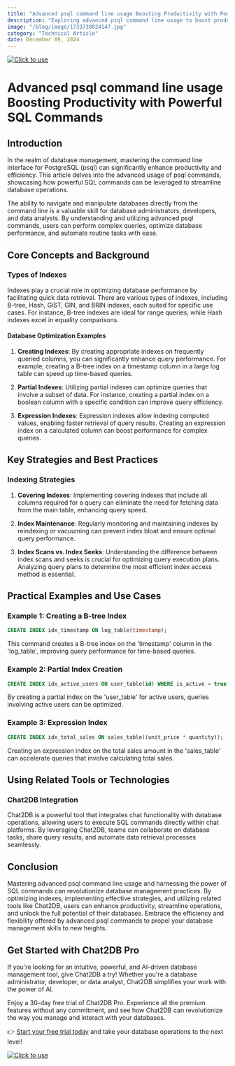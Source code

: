 ```yaml
---
title: "Advanced psql command line usage Boosting Productivity with Powerful SQL Commands"
description: "Exploring advanced psql command line usage to boost productivity with powerful SQL commands."
image: "/blog/image/1733738024147.jpg"
category: "Technical Article"
date: December 09, 2024
---
```

[![Click to use](/image/blog/bg/chat2db1.png)](https://app.chat2db.ai/)
# Advanced psql command line usage Boosting Productivity with Powerful SQL Commands


<Authors date="December 09, 2024">
  <Author name="Jing" link="https://chat2db.ai" />
</Authors>

## Introduction

In the realm of database management, mastering the command line interface for PostgreSQL (psql) can significantly enhance productivity and efficiency. This article delves into the advanced usage of psql commands, showcasing how powerful SQL commands can be leveraged to streamline database operations.

The ability to navigate and manipulate databases directly from the command line is a valuable skill for database administrators, developers, and data analysts. By understanding and utilizing advanced psql commands, users can perform complex queries, optimize database performance, and automate routine tasks with ease.

## Core Concepts and Background

### Types of Indexes

Indexes play a crucial role in optimizing database performance by facilitating quick data retrieval. There are various types of indexes, including B-tree, Hash, GiST, GIN, and BRIN indexes, each suited for specific use cases. For instance, B-tree indexes are ideal for range queries, while Hash indexes excel in equality comparisons.

#### Database Optimization Examples

1. **Creating Indexes**: By creating appropriate indexes on frequently queried columns, you can significantly enhance query performance. For example, creating a B-tree index on a timestamp column in a large log table can speed up time-based queries.

2. **Partial Indexes**: Utilizing partial indexes can optimize queries that involve a subset of data. For instance, creating a partial index on a boolean column with a specific condition can improve query efficiency.

3. **Expression Indexes**: Expression indexes allow indexing computed values, enabling faster retrieval of query results. Creating an expression index on a calculated column can boost performance for complex queries.

## Key Strategies and Best Practices

### Indexing Strategies

1. **Covering Indexes**: Implementing covering indexes that include all columns required for a query can eliminate the need for fetching data from the main table, enhancing query speed.

2. **Index Maintenance**: Regularly monitoring and maintaining indexes by reindexing or vacuuming can prevent index bloat and ensure optimal query performance.

3. **Index Scans vs. Index Seeks**: Understanding the difference between index scans and seeks is crucial for optimizing query execution plans. Analyzing query plans to determine the most efficient index access method is essential.

## Practical Examples and Use Cases

### Example 1: Creating a B-tree Index

```sql
CREATE INDEX idx_timestamp ON log_table(timestamp);
```

This command creates a B-tree index on the 'timestamp' column in the 'log_table', improving query performance for time-based queries.

### Example 2: Partial Index Creation

```sql
CREATE INDEX idx_active_users ON user_table(id) WHERE is_active = true;
```

By creating a partial index on the 'user_table' for active users, queries involving active users can be optimized.

### Example 3: Expression Index

```sql
CREATE INDEX idx_total_sales ON sales_table((unit_price * quantity));
```

Creating an expression index on the total sales amount in the 'sales_table' can accelerate queries that involve calculating total sales.

## Using Related Tools or Technologies

### Chat2DB Integration

Chat2DB is a powerful tool that integrates chat functionality with database operations, allowing users to execute SQL commands directly within chat platforms. By leveraging Chat2DB, teams can collaborate on database tasks, share query results, and automate data retrieval processes seamlessly.

## Conclusion

Mastering advanced psql command line usage and harnessing the power of SQL commands can revolutionize database management practices. By optimizing indexes, implementing effective strategies, and utilizing related tools like Chat2DB, users can enhance productivity, streamline operations, and unlock the full potential of their databases. Embrace the efficiency and flexibility offered by advanced psql commands to propel your database management skills to new heights.

## Get Started with Chat2DB Pro

If you're looking for an intuitive, powerful, and AI-driven database management tool, give Chat2DB a try! Whether you're a database administrator, developer, or data analyst, Chat2DB simplifies your work with the power of AI.

Enjoy a 30-day free trial of Chat2DB Pro. Experience all the premium features without any commitment, and see how Chat2DB can revolutionize the way you manage and interact with your databases.

👉 [Start your free trial today](https://app.chat2db.ai/) and take your database operations to the next level!

[![Click to use](/image/blog/bg/chat2db.jpg)](https://app.chat2db.ai/)